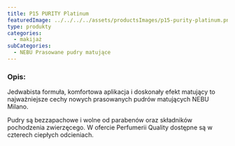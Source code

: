 ```yaml
---
title: P15 PURITY Platinum
featuredImage: ../../../../assets/productsImages/p15-purity-platinum.png
type: produkty
categories:
  - makijaż
subCategories:
  - NEBU Prasowane pudry matujące
---
```


<h3>Opis:</h3>

Jedwabista formuła, komfortowa aplikacja i doskonały efekt matujący to najważniejsze cechy nowych prasowanych pudrów matujących NEBU Milano.

Pudry są bezzapachowe i wolne od parabenów oraz składników pochodzenia zwierzęcego. W ofercie Perfumerii Quality dostępne są w czterech ciepłych odcieniach.
